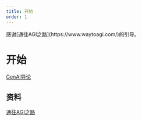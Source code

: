 ```yaml
---
title: 开始
order: 1
---
```


<Callout>
感谢[通往AGI之路](https://www.waytoagi.com/)的引导。
</Callout>

# 开始

[GenAI导论](https://www.bilibili.com/video/BV1BJ4m1e7g8/?vd_source=d966ee1e1a79ea20b9f0bd82f30dd6ba)


## 资料

[通往AGI之路](https://waytoagi.feishu.cn/wiki/U2TQwXLVpi5e3xkjgm8c2in7nLd?table=tblHgpm6a5ric3KB&view=vewxxF51yJ)


